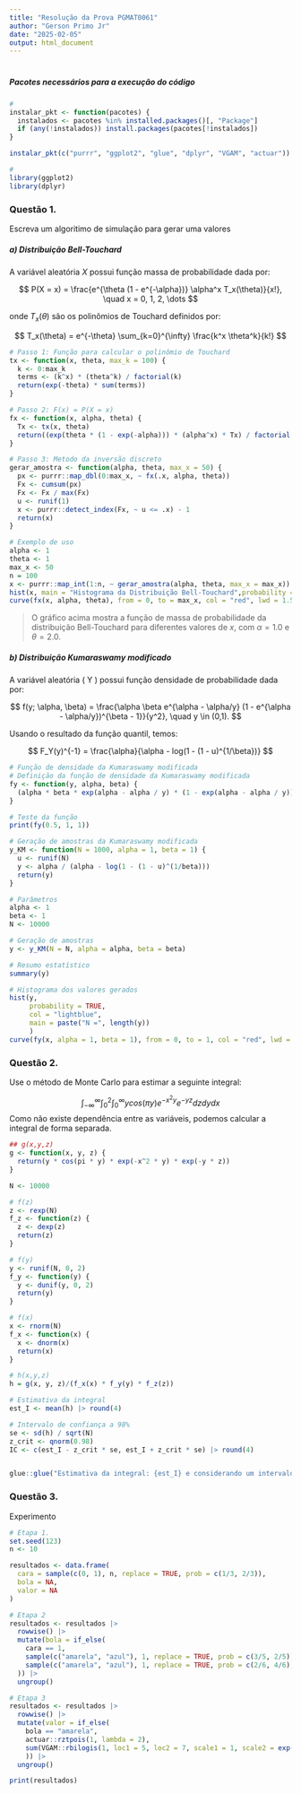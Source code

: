 ```yaml
---
title: "Resolução da Prova PGMAT0061"
author: "Gerson Primo Jr"
date: "2025-02-05"
output: html_document
---
```

#
##### Pacotes necessários para a execução do código

```r
# 
instalar_pkt <- function(pacotes) {
  instalados <- pacotes %in% installed.packages()[, "Package"]
  if (any(!instalados)) install.packages(pacotes[!instalados])
}

instalar_pkt(c("purrr", "ggplot2", "glue", "dplyr", "VGAM", "actuar"))

#
library(ggplot2)
library(dplyr)
```

### Questão 1.

Escreva um algoritimo de simulação para gerar uma valores

##### a) Distribuição Bell-Touchard

A variável aleatória $X$ possui função massa de probabilidade dada por:

$$
P(X = x) = \frac{e^{\theta (1 - e^{-\alpha})} \alpha^x T_x(\theta)}{x!}, \quad x = 0, 1, 2, \dots
$$

onde $T_x(\theta)$ são os polinômios de Touchard definidos por:

$$
T_x(\theta) = e^{-\theta} \sum_{k=0}^{\infty} \frac{k^x \theta^k}{k!}
$$


```r
# Passo 1: Função para calcular o polinômio de Touchard
tx <- function(x, theta, max_k = 100) {
  k <- 0:max_k
  terms <- (k^x) * (theta^k) / factorial(k)
  return(exp(-theta) * sum(terms))
}

# Passo 2: F(x) = P(X = x)
fx <- function(x, alpha, theta) {
  Tx <- tx(x, theta)
  return((exp(theta * (1 - exp(-alpha))) * (alpha^x) * Tx) / factorial(x))
}

# Passo 3: Metodo da inversão discreto
gerar_amostra <- function(alpha, theta, max_x = 50) {
  px <- purrr::map_dbl(0:max_x, ~ fx(.x, alpha, theta))
  Fx <- cumsum(px)
  Fx <- Fx / max(Fx)
  u <- runif(1)
  x <- purrr::detect_index(Fx, ~ u <= .x) - 1
  return(x)
}

# Exemplo de uso
alpha <- 1
theta <- 1
max_x <- 50
n = 100
x <- purrr::map_int(1:n, ~ gerar_amostra(alpha, theta, max_x = max_x))
hist(x, main = "Histograma da Distribuição Bell-Touchard",probability = TRUE, col = "lightblue")
curve(fx(x, alpha, theta), from = 0, to = max_x, col = "red", lwd = 1.5, , add = TRUE)
```

> O gráfico acima mostra a função de massa de probabilidade da distribuição Bell-Touchard para diferentes valores de $x$, com $\alpha = 1.0$ e $\theta = 2.0$.


##### b) Distribuição *Kumaraswamy modificado*
A variável aleatória \( Y \) possui função densidade de probabilidade dada por:

$$
f(y; \alpha, \beta) = \frac{\alpha \beta e^{\alpha - \alpha/y} (1 - e^{\alpha - \alpha/y})^{\beta - 1}}{y^2}, \quad y \in (0,1).
$$

Usando o resultado da função quantil, temos: 

$$
F_Y(y)^{-1} = \frac{\alpha}{\alpha - log(1 - (1 - u)^{1/\beta})}
$$ 


```r
# Função de densidade da Kumaraswamy modificada
# Definição da função de densidade da Kumaraswamy modificada
fy <- function(y, alpha, beta) {
  (alpha * beta * exp(alpha - alpha / y) * (1 - exp(alpha - alpha / y))^(beta - 1)) / (y^2)
}

# Teste da função
print(fy(0.5, 1, 1))

# Geração de amostras da Kumaraswamy modificada
y_KM <- function(N = 1000, alpha = 1, beta = 1) {
  u <- runif(N)
  y <- alpha / (alpha - log(1 - (1 - u)^(1/beta)))
  return(y)
}

# Parâmetros
alpha <- 1
beta <- 1
N <- 10000

# Geração de amostras
y <- y_KM(N = N, alpha = alpha, beta = beta)

# Resumo estatístico
summary(y)

# Histograma dos valores gerados
hist(y, 
     probability = TRUE,
     col = "lightblue",  
     main = paste("N =", length(y))
     )
curve(fy(x, alpha = 1, beta = 1), from = 0, to = 1, col = "red", lwd = 1.5, , add = TRUE)

```

### Questão 2. 
Use o método de Monte Carlo para estimar a seguinte integral:

$$
\int_{-\infty }^{\infty } \int_{0}^{2} \int_{0}^{\infty} ycos(\pi y) e^{-x^2y} e^{-yz} dz dy dx
$$
Como não existe dependência entre as variáveis, podemos calcular a integral de forma separada.

```r
## g(x,y,z)
g <- function(x, y, z) {
  return(y * cos(pi * y) * exp(-x^2 * y) * exp(-y * z))
}

N <- 10000

# f(z)
z <- rexp(N)
f_z <- function(z) {
  z <- dexp(z)
  return(z)
}

# f(y)
y <- runif(N, 0, 2)
f_y <- function(y) {
  y <- dunif(y, 0, 2)
  return(y)
}

# f(x)
x <- rnorm(N)
f_x <- function(x) {
  x <- dnorm(x)
  return(x)
}

# h(x,y,z)
h = g(x, y, z)/(f_x(x) * f_y(y) * f_z(z))

# Estimativa da integral
est_I <- mean(h) |> round(4)

# Intervalo de confiança a 98%
se <- sd(h) / sqrt(N)
z_crit <- qnorm(0.98)
IC <- c(est_I - z_crit * se, est_I + z_crit * se) |> round(4)


glue::glue("Estimativa da integral: {est_I} e considerando um intervalo de confiança de 98%, temos: IC: ({IC[1]}, {IC[2]})")

```

### Questão 3.
Experimento

```r
# Etapa 1.
set.seed(123)
n <- 10

resultados <- data.frame(
  cara = sample(c(0, 1), n, replace = TRUE, prob = c(1/3, 2/3)),
  bola = NA,
  valor = NA
)

# Etapa 2
resultados <- resultados |>
  rowwise() |>
  mutate(bola = if_else(
    cara == 1,
    sample(c("amarela", "azul"), 1, replace = TRUE, prob = c(3/5, 2/5)),
    sample(c("amarela", "azul"), 1, replace = TRUE, prob = c(2/6, 4/6))
  )) |>
  ungroup()

# Etapa 3
resultados <- resultados |>
  rowwise() |>
  mutate(valor = if_else(
    bola == "amarela",
    actuar::rztpois(1, lambda = 2),
    sum(VGAM::rbilogis(1, loc1 = 5, loc2 = 7, scale1 = 1, scale2 = exp(1)))
    )) |>
  ungroup()

print(resultados)

```